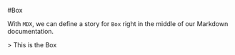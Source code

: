 

<Meta
  title="MDX/Box"
  component={Box}
/>

#Box

With `MDX`, we can define a story for `Box` right in the middle of our Markdown documentation.

<Canvas columns={2} withSource="open" withToolbar>
  <Story id="layout-box--red"
  args={{ 
      bgColor: 'red',
    }}>
  >
    <Box
      centerContent
      w="500px"
      h="100px"
      bgColor="var(--primary-200)"
      color="white"
      fSize="14px"
      p="4px"
    >
      This is the Box
    </Box>
  </Story>
</Canvas>
